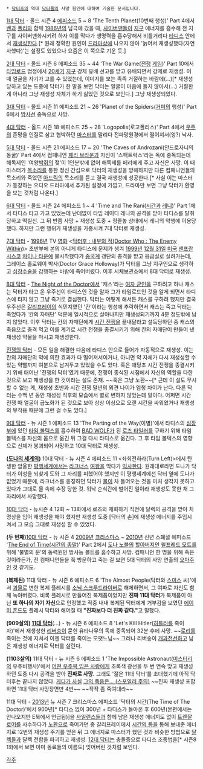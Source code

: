  * [[닥터후]]의 역대 [[닥터(닥터후)|닥터]]들의 사망 원인에 대하여 기술한 문서입니다.

{{{#!html
<iframe title='역대 닥터의 재생성' width='640px' height='360px' src='http://videofarm.daum.net/controller/video/viewer/Video.html?vid=vb817T3HsTTgTAAg5kO5sO5&play_loc=undefined&alert=true' frameborder='0' scrolling='no' ></iframe>}}}

[[1대 닥터]] - 올드 시즌 4 [[에피소드]] 5 ~ 8 'The Tenth Planet(10번째 행성)' Part 4에서 [[벤 잭슨|벤]]과 [[폴리]]와 함께 [[1986년]]의 남극에 갔을 때, [[사이버맨]]들이 [[지구]] 에너지를 흡수해 전 지구를 사이버맨화시키려 하자 이를 막다가 생명력을 흡수당해서 비틀거리다 [[타디스]] 안에서 [[재생성]]한다.[* 원래 정확한 원인이 [[드라마]]상에 나오지 않아 '늙어서 재생성했다(자연사했다)'는 설정도 있었으나 요즘은 이 쪽으로 기운 듯.]

[[2대 닥터]] - 올드 시즌 6 에피소드 35 ~ 44 'The War Game([[전쟁]] [[게임]])' Part 10에서 [[타임로드]] 법정에서 [[20세기]] [[지구]] 강제 유배 선고를 받고 유배되면서 강제로 재생성. 이 때 얼굴을 자기가 고를 수 있었는데, 이미지를 보는 족족 거절하는 바람에(…)[* 재생성 당하고 있는 도중에 닥터가 한 말을 보면 닥터는 얼굴이 마음에 들지 않아서(...) 거절한게 아니라 그냥 재생성 자체가 하기 싫었던 것으로 보인다.] 그냥 재생성되었다.

[[3대 닥터]] - 올드 시즌 11 에피소드 21 ~ 26 'Planet of the Spiders([[거미]]의 행성)' Part 6에서 [[방사선]] 중독으로 사망.

[[4대 닥터]] - 올드 시즌 18 에피소드 25 ~ 28 'Logopolis(로고폴리스)' Part 4에서 [[우주]]의 존망을 인질로 삼고 협박하던 [[마스터(닥터후)|마스터]]를 말리다 전파망원경에서 떨어져서(엉?) 낙사.

[[5대 닥터]] - 올드 시즌 21 에피소드 17 ~ 20 'The Caves of Androzani(안드로자니의 동굴)' Part 4에서 컴패니언 [[페리 브라운]]과 자신이 '스팩트럭스'라는 독에 중독되는데 해독제인 '여왕[[박쥐]]의 젖'이 1인분밖에 없어 해독제를 페리에게 주고 자신은 사망. 이 때 마스터가 [[목소리]]를 통한 정신 간섭으로 닥터의 재생성을 방해하지만 다른 컴패니언들의 목소리와 죽었던 [[아드릭]]의 목소리를 듣고 결국 재생성에 성공한다.[* 사실 이는 마스터가 등장하는 오디오 드라마에서 추가된 설정에 가깝고, 드라마만 보면 그냥 닥터가 환영을 보는 것처럼 나온다.]

[[6대 닥터]] - 올드 시즌 24 에피소드 1 ~ 4 'Time and The Rani([[시간]]과 [[레니(닥터후)|레니]])' Part 1에서 타디스 타고 가고 있었는데 난데없이 타임 레이디 레니의 공격을 받아 타디스를 탈취당하고 떡실신. 그 뒤 반쯤 사망 + 재생성 도중 + 정줄놓 상태에서 레니의 악행에 이용당했다. 하지만 그런 행위가 재생성을 가중시켜 7대 닥터로 재생성.

[[7대 닥터]] - [[1996년]] TV [[영화]] <[[닥터후: 내부의 적|닥터후 : 내부의 적(Doctor Who : The Enemy Within]])> 초반부에 본의 아니게 타디스에 문제가 생겨 [[1999년]] [[12월 31일]] [[미국]] [[샌프란시스코]] [[차이나 타운]]에 불시착했다가 [[중국]]계 갱단의 총격을 받고 응급실로 실려가는데, 그레이스 홀로웨이 박사(Doctor Grace Holloway)가 닥터를 그냥 지구인으로 생각하고 [[심장]]수술을 감행하는 바람에 죽어버렸다. 이후 시체보관소에서 8대 닥터로 재생성.

[[8대 닥터]] - [[The Night of the Doctor]]에서 '캐스'라는 [[여군|여자 군인]]을 구하려고 하나 캐스는 닥터가 타고 온 우주선이 타디스인 것을 알자 그가 타임로드인 것을 알게 되면서 타디스에 타지 않고 그냥 죽기로 결심한다. 닥터는 어떻게 해서든 캐스를 구하려 했지만 결국 우주선은 [[갈리프레이]]의 식민지였던 '칸'이라는 행성에 추락하면서 캐스는 죽고 닥터는 죽었다가 '칸의 자매단' 덕분에 일시적으로 살아나지만 재생성되기까지 4분 정도밖에 남지 않았다. 이후 닥터는 칸의 자매단에게 [[시간 전쟁]]을 끝내달라고 설득당하던 중 캐스의 죽음으로 충격 먹고 이를 계기로 시간 전쟁을 종결시키기 위해 칸의 자매단이 만들어 낸 재생성 약물을 마시고 재생성한다.

[[전쟁의 닥터]] - 모든 일을 해결한 다음에 타디스 안으로 들어가 자동적으로 재생성. 이는 칸의 자매단의 약에 의한 효과가 다 떨어져서이거나, 아니면 약 자체가 다시 재생성할 수 있는 약빨까지 여분으로 남겨두고 있었을 수도 있다. 혹은 애당초 시간 전쟁을 종결시키기 위해 태어난 '전쟁의 닥터'였기 때문에, 전쟁이 종식된 시점에서 자신의 역할을 다한 것으로 보고 재생성을 한 것이라는 설도 존재. ~~혹은 그냥 노환~~[* 근데 이 설도 무시할 수 없는 게, 재생성 초반과 시간 전쟁 말년의 외견 나이가 엄청 차이가 난다. 다른 닥터는 수백 년 동안 재성성 직후의 모습에서 별로 변하지 않았는데 말이다. 어쩌면 시간 전쟁 때 얼굴이 급노화가 된 것으로 보아 상상 이상으로 오랜 시간을 싸워왔거나 재생성의 부작용 때문에 그런 걸 수도 있다.]

[[9대 닥터]] - 뉴 시즌 1 에피소드 13 'The Parting of the Way(이별)'에서 타디스의 [[심장]]부에 있던 [[타임 볼텍스]]를 흡수하여 [[BAD WOLF]]가 된 [[로즈 타일러]]를 구하기 위해 타임 볼텍스를 자신의 몸으로 옮긴 뒤 그걸 다시 타디스로 옮긴다. 그 후 타임 볼텍스의 영향으로 신체가 붕괴되어 사망하고 10대 닥터로 재생성.

'''([[도나의 세계]]의)''' 10대 닥터 - 뉴 시즌 4 에피소드 11 <좌회전하라(Turn Left)>에서 탄생한 암울한 [[평행우주|평행세계]]에서는 [[라크너스]] [[여왕]]을 막다가 [[익사]]한다. 원래대로라면 도나가 닥터가 이성을 되찾게 도와 그 자리를 피했어야 했지만 이 평행세계에선 닥터 옆에 도나가 없었기 때문에, 라크너스를 응징하던 닥터가 [[물]]이 차 들어오는 것을 미처 생각지 못하고 있다가 그대로 물 속에 수장 당한 것. 워낙 순식간에 벌어진 일이라 재생성도 못한 채 그 자리에서 사망했다.

[[10대 닥터]] - 뉴시즌 4 12화 ~ 13화에서 로즈와 재회하기 직전에 달렉의 공격을 받아 치명상을 입어 재생성을 해야 했지만 재생성 도중 [닥터의 손]에 재생성 에너지를 주입시켜서 그 모습 그대로 재생성 할 수 있었다.

'''(두 번째)'''[[10대 닥터]] - 뉴 시즌 4 [[2009년]] [[성탄절|크리스마스]] ~ [[2010년]] 신년 스폐셜 에피소드 '[[The End of Time|The End of Time(시간의 종말)]]' Part 2에서 [[도나 노블]]의 [[할아버지]]인 [[윌프레드 모트]]를 위해 '불멸의 문'의 동력원인 방사능 볼트를 흡수하고 사망. 컴패니언 한 명을 위해 죽은 것이라든가, 전 컴패니언들을 쭉 방문하고 죽는 걸 보면 5대 닥터의 사망 연출의 [[오마주]]인 것 같기도.


'''(복제된)''' 11대 닥터 - 뉴 시즌 6 에피소드 6 'The Almost People(닥터와 [[존 스미스|스미스]] 씨)'에서 [[괴물]]로 변한 복제 플레시를 [[소닉 스크루드라이버]]로 해체하면서, 그 여파로 자신도 함께 녹아버렸다. 비록 플레시로 만들어진 복제품이었지만 '''진짜 11대 닥터'''가 복제품이 아닌 '''또 하나의 자기 자신'''으로 인정했고 작중 내내 복제된 닥터에게 거부감을 보였던 [[에이미 폰드]]도 플레시 닥터와 해어질 때 '''"진짜보다 더 진짜 같다."'''고 말했다.

'''(909살의) [[11대 닥터]]'''(…) - 뉴 시즌 6 에피소드 8 'Let's Kill Hitler([[아돌프 히틀러|히틀러]]를 죽이자)'에서 재생성한 [[리버송]]이 묻힌 유타나무의 독에 중독되어 32분 후에 사망. ~~[[로리 윌리엄스|로리]]를 죽이는 것에 지쳐서 이젠 닥터를 죽이는 모팻느님~~ 그러나 리버송이 [[개과천선]]하고 남은 재생성 에너지로 닥터를 살린다.

'''(1103살의)''' 11대 닥터 - 뉴 시즌 6 에피소드 1 'The Impossible Astronaut([[미스터리]]의 우주비행사)'에서 [[우주복을 입은 소녀|어떤 우주복 입은 사람]]에게 초록색 광선을 두 번 연속 맞고 재생성하던 도중 다시 공격을 받아 '''진짜로 사망.''' 그래도 '젊은 11대 닥터'를 초대했기에 아직 닥터후는 끝나지 않았다. [[11대 닥터#s-4.3.1|게다가 사실]] [[훼이크다 이 병신들아|그의 죽음은... (스포일러 주의)]] ~~진짜 재생성 포함하면 11대 닥터 사망장면만 4번~~ ~~작작 좀 죽여대라~~

11대 닥터 - [[2013년]] 뉴 시즌 7 크리스마스 에피소드 '닥터의 시간(The Time of The Doctor)'에서 900년[* 타디스 없이 300년 + 타디스가 돌아온 후 600년(본편에서는 안나오지만 E북에서 언급됨)]을 [[사일런스(닥터후)|사일런스]]들과 함께 남은 재생성 에너지도 없이 [[트렌잘로어]]를 사수하다가 [[노환]]으로 죽어가던 중 갈리프레이에서 [[시간의 틈]]을 통해 보내준 에너지로 12번의 재생성 주기를 얻은 뒤 그 에너지로 마스터가 했던 것과 비슷한 방법으로 [[달렉]]들과 달렉 전함을 파괴하고 재생성. [[12대 닥터]]는 충돌증으로 타디스 조종법을[* 시즌8 1화에서 보면 아마 동료들의 이름도] 잊어버린 것처럼 보인다.

[[각주]]
